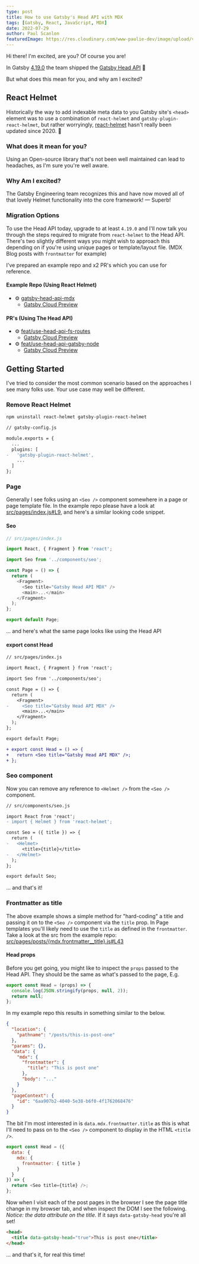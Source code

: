 ```yaml
---
type: post
title: How to use Gatsby's Head API with MDX
tags: [Gatsby, React, JavaScript, MDX]
date: 2022-07-29
author: Paul Scanlon
featuredImage: https://res.cloudinary.com/www-paulie-dev/image/upload/v1659102596/paulie.dev/2022/07/head-api-mdx_esyfzm.jpg
---
```


Hi there! I'm excited, are you? Of course you are!

In Gatsby [4.19.0](https://www.gatsbyjs.com/docs/reference/release-notes/v4.19/) the team shipped the
[Gatsby Head API](https://www.gatsbyjs.com/docs/reference/built-in-components/gatsby-head/) 🎉

But what does this mean for you, and why am I excited?

## React Helmet

Historically the way to add indexable meta data to you Gatsby site's `<head>` element was to use a combination of
`react-helmet` and `gatsby-plugin-react-helmet`, but rather worryingly,
[react-helmet](https://github.com/nfl/react-helmet) hasn't really been updated since 2020. 😬

### What does it mean for you?

Using an Open-source library that's not been well maintained can lead to headaches, as I'm sure you're well aware.

### Why Am I excited?

The Gatsby Engineering team recognizes this and have now moved all of that lovely Helmet functionality into the core
framework! — Superb!

### Migration Options

To use the Head API today, upgrade to at least `4.19.0` and I'll now talk you through the steps required to migrate from
`react-helmet` to the Head API. There's two slightly different ways you might wish to approach this depending on if
you're using unique pages or template/layout file. (MDX Blog posts with `frontmatter` for example)

I've prepared an example repo and x2 PR's which you can use for reference.

#### Example Repo (Using React Helmet)

- ⚙️ [gatsby-head-api-mdx](https://github.com/PaulieScanlon/gatsby-head-api-mdx)
  - [Gatsby Cloud Preview](https://gatsbyheadapimdx.gatsbyjs.io/)

#### PR's (Using The Head API)

- ⚙️ [feat/use-head-api-fs-routes](https://github.com/PaulieScanlon/gatsby-head-api-mdx/pull/4)
  - [Gatsby Cloud Preview](https://gatsbyheadapimdx-featuseheadapifsroutes.gtsb.io/)
- ⚙️ [feat/use-head-api-gatsby-node](https://github.com/PaulieScanlon/gatsby-head-api-mdx/pull/3)
  - [Gatsby Cloud Preview](https://gatsbyheadapimdx-featuseheadapigatsbynode.gtsb.io/)

## Getting Started

I've tried to consider the most common scenario based on the approaches I see many folks use. Your use case may well be
different.

### Remove React Helmet

```sh
npm uninstall react-helmet gatsby-plugin-react-helmet
```

```diff
// gatsby-config.js

module.exports = {
  ...
  plugins: [
-   'gatsby-plugin-react-helmet',
    ...
  ]
};
```

### Page

Generally I see folks using an `<Seo />` component somewhere in a page or page template file. In the example repo please
have a look at
[src/pages/index.js#L9](https://github.com/PaulieScanlon/gatsby-head-api-mdx/blob/main/src/pages/index.js#L9), and
here's a similar looking code snippet.

#### Seo

```javascript
// src/pages/index.js

import React, { Fragment } from 'react';

import Seo from '../components/seo';

const Page = () => {
  return (
    <Fragment>
      <Seo title="Gatsby Head API MDX" />
      <main>...</main>
    </Fragment>
  );
};

export default Page;
```

... and here's what the same page looks like using the Head API

#### export const Head

```diff
// src/pages/index.js

import React, { Fragment } from 'react';

import Seo from '../components/seo';

const Page = () => {
  return (
    <Fragment>
-     <Seo title="Gatsby Head API MDX" />
      <main>...</main>
    </Fragment>
  );
};

export default Page;

+ export const Head = () => {
+   return <Seo title="Gatsby Head API MDX" />;
+ };
```

### Seo component

Now you can remove any reference to `<Helmet />` from the `<Seo />` component.

```diff
// src/components/seo.js

import React from 'react';
- import { Helmet } from 'react-helmet';

const Seo = ({ title }) => {
  return (
-   <Helmet>
      <title>{title}</title>
-   </Helmet>
  );
};

export default Seo;
```

... and that's it!

### Frontmatter as title

The above example shows a simple method for "hard-coding" a title and passing it on to the `<Seo />` component via the
`title` prop. In Page templates you'll likely need to use the `title` as defined in the `frontmatter`. Take a look at
the src from the example repo:
[src/pages/posts/{mdx.frontmatter\_\_title}.js#L43](https://github.com/PaulieScanlon/gatsby-head-api-mdx/blob/feat/use-head-api-fs-routes/src/pages/posts/%7Bmdx.frontmatter__title%7D.js#L43)

#### Head props

Before you get going, you might like to inspect the `props` passed to the Head API. They should be the same as what's
passed to the page, E.g.

```javascript
export const Head = (props) => {
  console.log(JSON.stringify(props, null, 2));
  return null;
};
```

In my example repo this results in something similar to the below.

```json
{
  "location": {
    "pathname": "/posts/this-is-post-one"
  },
  "params": {},
  "data": {
    "mdx": {
      "frontmatter": {
        "title": "This is post one"
      },
      "body": "..."
    }
  },
  "pageContext": {
    "id": "6aa907b2-4040-5e38-b6f0-4f1762068476"
  }
}
```

The bit I'm most interested in is `data.mdx.frontmatter.title` as this is what I'll need to pass on to the `<Seo />`
component to display in the HTML `<title />`.

```javascript
export const Head = ({
  data: {
    mdx: {
      frontmatter: { title }
    }
  }
}) => {
  return <Seo title={title} />;
};
```

Now when I visit each of the post pages in the browser I see the page title change in my browser tab, and when inspect
the DOM I see the following. _Notice: the data attribute on the title_. If it says `data-gatsby-head` you're all set!

```html
<head>
  <title data-gatsby-head="true">This is post one</title>
</head>
```

... and that's it, for real this time!

